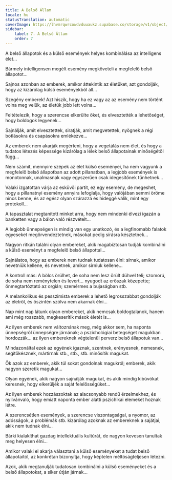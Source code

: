 ```yaml
---
title: A Belső Állam
locale: hu
statusTranslation: automatic
coverImage: https://lhvmrqwrcowdvduuaukz.supabase.co/storage/v1/object/public/strapi-uploads/small_cover-tratado-de-psicologia-revolucionaria.webp-5e15e1cec4e0ebebcde5d7fc7565d8fd.webp
sidebar:
    label: 7. A Belső Állam
    order: 7
---
```

A belső állapotok és a külső események helyes kombinálása az intelligens élet...

Bármely intelligensen megélt esemény megköveteli a megfelelő belső állapotot...

Sajnos azonban az emberek, amikor áttekintik az életüket, azt gondolják, hogy az kizárólag külső eseményekből áll...

Szegény emberek! Azt hiszik, hogy ha ez vagy az az esemény nem történt volna meg velük, az életük jobb lett volna...

Feltételezik, hogy a szerencse elkerülte őket, és elvesztették a lehetőséget, hogy boldogok legyenek...

Sajnálják, amit elvesztettek, siratják, amit megvetettek, nyögnek a régi botlásokra és csapásokra emlékezve...

Az emberek nem akarják megérteni, hogy a vegetálás nem élet, és hogy a tudatos létezés képessége kizárólag a lélek belső állapotainak minőségétől függ...

Nem számít, mennyire szépek az élet külső eseményei, ha nem vagyunk a megfelelő belső állapotban az adott pillanatban, a legjobb események is monotonnak, unalmasnak vagy egyszerűen csak idegesítőnek tűnhetnek...

Valaki izgatottan várja az esküvői partit, ez egy esemény, de megeshet, hogy a pillanatnyi esemény annyira lefoglalja, hogy valójában semmi öröme nincs benne, és az egész olyan szárazzá és hideggé válik, mint egy protokoll...

A tapasztalat megtanított minket arra, hogy nem mindenki élvezi igazán a banketten vagy a bálon való részvételt...

A legjobb ünnepségen is mindig van egy unatkozó, és a legfinomabb falatok egyeseket megörvendeztetnek, másokat pedig sírásra késztetnek...

Nagyon ritkán találni olyan embereket, akik magabiztosan tudják kombinálni a külső eseményt a megfelelő belső állapottal...

Sajnálatos, hogy az emberek nem tudnak tudatosan élni: sírnak, amikor nevetniük kellene, és nevetnek, amikor sírniuk kellene...

A kontroll más: A bölcs örülhet, de soha nem lesz őrült dühvel teli; szomorú, de soha nem reménytelen és levert... nyugodt az erőszak közepette; önmegtartóztató az orgián; szemérmes a bujaságban stb.

A melankolikus és pesszimista emberek a lehető legrosszabbat gondolják az életről, és őszintén szólva nem akarnak élni...

Nap mint nap látunk olyan embereket, akik nemcsak boldogtalanok, hanem ami még rosszabb, megkeserítik mások életét is...

Az ilyen emberek nem változnának meg, még akkor sem, ha naponta ünnepségről ünnepségre járnának; a pszichológiai betegséget magukban hordozzák... az ilyen embereknek végtelenül perverz belső állapotuk van...

Mindazonáltal ezek az egyének igaznak, szentnek, erényesnek, nemesnek, segítőkésznek, mártírnak stb., stb., stb. minősítik magukat.

Ők azok az emberek, akik túl sokat gondolnak magukról; emberek, akik nagyon szeretik magukat...

Olyan egyének, akik nagyon sajnálják magukat, és akik mindig kibúvókat keresnek, hogy elkerüljék a saját felelősségüket...

Az ilyen emberek hozzászoktak az alacsonyabb rendű érzelmekhez, és nyilvánvaló, hogy emiatt naponta ember alatti pszichikai elemeket hoznak létre.

A szerencsétlen események, a szerencse viszontagságai, a nyomor, az adósságok, a problémák stb. kizárólag azoknak az embereknek a sajátjai, akik nem tudnak élni...

Bárki kialakíthat gazdag intellektuális kultúrát, de nagyon kevesen tanultak meg helyesen élni...

Amikor valaki el akarja választani a külső eseményeket a tudat belső állapotaitól, az konkrétan bizonyítja, hogy képtelen méltóságteljesen létezni.

Azok, akik megtanulják tudatosan kombinálni a külső eseményeket és a belső állapotokat, a siker útján járnak...

